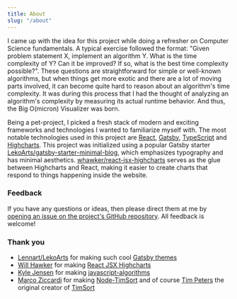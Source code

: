 ```yaml
---
title: About
slug: "/about"
---
```


I came up with the idea for this project while doing a refresher on Computer Science fundamentals. A typical exercise followed the format: "Given problem statement X, implement an algorithm Y. What is the time complexity of Y? Can it be improved? If so, what is the best time complexity possible?". These questions are straightforward for simple or well-known algorithms, but when things get more exotic and there are a lot of moving parts involved, it can become quite hard to reason about an algorithm's time complexity. It was during this process that I had the thought of analyzing an algorithm's complexity by measuring its actual runtime behavior. And thus, the Big O(micron) Visualizer was born.

Being a pet-project, I picked a fresh stack of modern and exciting frameworks and technologies I wanted to familiarize myself with. The most notable technologies used in this project are [React](https://reactjs.org/), [Gatsby](https://www.gatsbyjs.org/), [TypeScript](https://www.typescriptlang.org/) and [Highcharts](https://www.highcharts.com/). This project was initialized using a popular Gatsby starter [LekoArts/gatsby-starter-minimal-blog](https://github.com/LekoArts/gatsby-starter-minimal-blog), which emphasizes typography and has minimal aesthetics. [whawker/react-jsx-highcharts](https://github.com/whawker/react-jsx-highcharts) serves as the glue between Highcharts and React, making it easier to create charts that respond to things happening inside the website.

### Feedback

If you have any questions or ideas, then please direct them at me by [opening an issue on the project's GitHub repository](https://github.com/MartinDevillers/omicron/issues/new/choose). All feedback is welcome!

### Thank you

* [Lennart/LekoArts](https://www.lekoarts.de/) for making such cool [Gatsby themes](https://github.com/LekoArts/gatsby-themes)
* [Will Hawker](https://github.com/whawker) for making [React JSX Highcharts](https://github.com/whawker/react-jsx-highcharts)
* [Kyle Jensen](https://www.kylejensen.dev/) for making [javascript-algorithms](https://github.com/kylejensen/javascript-algorithms)
* [Marco Ziccardi](https://mziccard.me/) for making [Node-TimSort](https://github.com/mziccard/node-timsort) and of course [Tim Peters](https://en.wikipedia.org/wiki/Tim_Peters_(software_engineer)) the original creator of [TimSort](https://en.wikipedia.org/wiki/Timsort)